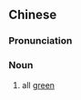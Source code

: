 {{also|緑一色|绿一色}}
==Chinese==
{{zh-forms|s=绿一色|type=12}}
{{zh-wp|zh|yue}}

===Pronunciation===
{{zh-pron
|m=lǜyīsè
|c=luk6 jat1 sik1
|cat=n
}}

===Noun===
{{zh-noun}}

# {{lb|zh|mahjong}} all [[green]]